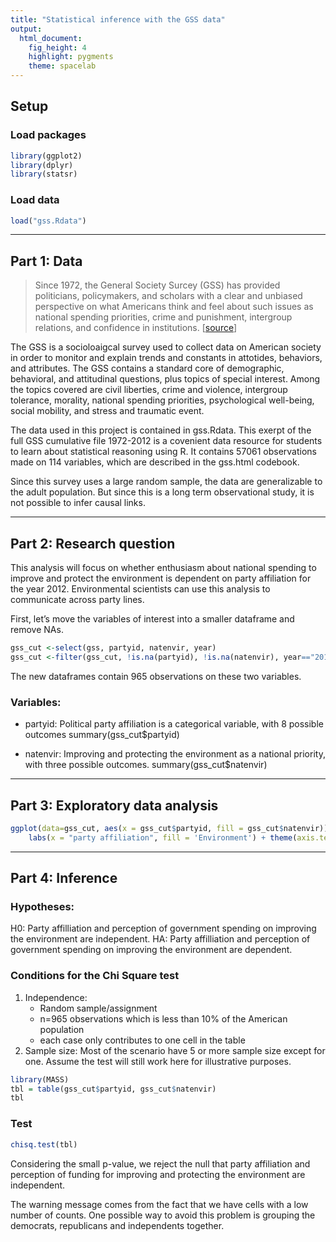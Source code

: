 ```yaml
---
title: "Statistical inference with the GSS data"
output: 
  html_document: 
    fig_height: 4
    highlight: pygments
    theme: spacelab
---
```


## Setup

### Load packages

```r
library(ggplot2)
library(dplyr)
library(statsr)
```

### Load data

```r
load("gss.Rdata")
```



* * *

## Part 1: Data

> Since 1972, the General Society Surcey (GSS) has provided politicians, policymakers, and scholars with a clear and unbiased perspective on what Americans think and feel about such issues as national spending priorities, crime and punishment, intergroup relations, and confidence in institutions. [[source](http://gss.norc.org)]

The GSS is a socioloaigcal survey used to collect data on American society in order to monitor and explain trends and constants in attotides, behaviors, and attributes. The GSS contains a standard core of demographic, behavioral, and attitudinal questions, plus topics of special interest. Among the topics covered are civil liberties, crime and violence, intergroup tolerance, morality, national spending priorities, psychological well-being, social mobility, and stress and traumatic event.

The data used in this project is contained in gss.Rdata. This exerpt of the full GSS cumulative file 1972-2012 is a covenient data resource for students to learn about statistical reasoning using R. It contains 57061 observations made on 114 variables, which are described in the gss.html codebook. 

Since this survey uses a large random sample, the data are generalizable to the adult population. But since this is a long term observational study, it is not possible to infer causal links.

* * *

## Part 2: Research question

This analysis will focus on whether enthusiasm about national spending to improve and protect the environment is dependent on party affiliation for the year 2012. Environmental scientists can use this analysis to communicate across party lines.  

First, let's move the variables of interest into a smaller dataframe and remove NAs.

```r
gss_cut <-select(gss, partyid, natenvir, year)
gss_cut <-filter(gss_cut, !is.na(partyid), !is.na(natenvir), year=="2012")
```

The new dataframes contain 965 observations on these two variables.

### Variables:
* partyid: Political party affiliation is a categorical variable, with 8 possible outcomes
summary(gss_cut$partyid)

* natenvir: Improving and protecting the environment as a national priority, with three possible outcomes.
summary(gss_cut$natenvir)

* * *

## Part 3: Exploratory data analysis

```r
ggplot(data=gss_cut, aes(x = gss_cut$partyid, fill = gss_cut$natenvir)) + geom_bar()+
    labs(x = "party affiliation", fill = 'Environment') + theme(axis.text.x = element_text(angle=45,size=8))
```


* * *

## Part 4: Inference

### Hypotheses:

H0: Party affilliation and perception of government spending on improving the environment are independent.
HA: Party affilliation and perception of government spending on improving the environment are dependent.

### Conditions for the Chi Square test
1. Independence:
    * Random sample/assignment
    * n=965 observations which is less than 10% of the American population
    * each case only contributes to one cell in the table
    
2. Sample size: Most of the scenario have 5 or more sample size except for one. Assume the test will still work here for illustrative purposes.

```r
library(MASS)
tbl = table(gss_cut$partyid, gss_cut$natenvir)
tbl
```

### Test

```r
chisq.test(tbl)
```

Considering the small p-value, we reject the null that party affiliation and perception of funding for improving and protecting the environment are independent.

The warning message comes from the fact that we have cells with a low number of counts. One possible way to avoid this problem is grouping the democrats, republicans and independents together. 



